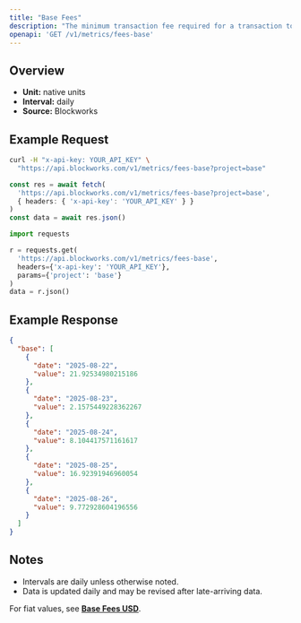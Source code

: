 ```yaml
---
title: "Base Fees"
description: "The minimum transaction fee required for a transaction to be included in a block"
openapi: 'GET /v1/metrics/fees-base'
---
```


## Overview

- **Unit:** native units
- **Interval:** daily
- **Source:** Blockworks

## Example Request

<CodeGroup>

```bash cURL
curl -H "x-api-key: YOUR_API_KEY" \
  "https://api.blockworks.com/v1/metrics/fees-base?project=base"
```

```typescript TypeScript
const res = await fetch(
  'https://api.blockworks.com/v1/metrics/fees-base?project=base',
  { headers: { 'x-api-key': 'YOUR_API_KEY' } }
)
const data = await res.json()
```

```python Python
import requests

r = requests.get(
  'https://api.blockworks.com/v1/metrics/fees-base',
  headers={'x-api-key': 'YOUR_API_KEY'},
  params={'project': 'base'}
)
data = r.json()
```

</CodeGroup>

## Example Response

```json
{
  "base": [
    {
      "date": "2025-08-22",
      "value": 21.92534980215186
    },
    {
      "date": "2025-08-23",
      "value": 2.1575449228362267
    },
    {
      "date": "2025-08-24",
      "value": 8.104417571161617
    },
    {
      "date": "2025-08-25",
      "value": 16.92391946960054
    },
    {
      "date": "2025-08-26",
      "value": 9.772928604196556
    }
  ]
}
```

## Notes
- Intervals are daily unless otherwise noted.
- Data is updated daily and may be revised after late-arriving data.


<Note>For fiat values, see **[Base Fees USD](./fees-base-usd)**.</Note>